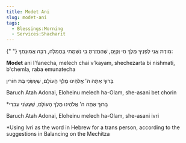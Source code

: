 ```yaml
---
title: Modet Ani
slug: modet-ani
tags:
  - Blessings:Morning
  - Services:Shacharit
---
```


{" "}
<HB> מודֶת אֲנִי לְפָנֶיךָ מֶלֶךְ חַי וְקַיָּם, שֶׁהֶחֱזַרְתָּ בִּי נִשְׁמָתִי בְּחֶמְלָה, רַבָּה אֱמוּנָתֶךָ: </HB>

**Modet** ani l'fanecha, melech chai v'kayam, shechezarta bi nishmati, b'chemla, raba emunatecha

<HB> בָּרוּךְ אַתָּה ה' אֱלֹהֵינוּ מֶלֶךְ הָעוֹלָם, שֶׁעָשַׂנִי בֶּת חוֹרין </HB>

Baruch Atah Adonai, Eloheinu melech ha-Olam, she-asani bet chorin


<HB> *בָּרוּךְ אַתָּה ה' אֱלֹהֵינוּ מֶלֶךְ הָעוֹלָם, שֶׁעָשַׂנִי עִברִי </HB>

Baruch Atah Adonai, Eloheinu melech ha-Olam, she-asani ivri

*Using Ivri as the word in Hebrew for a trans person, according to the suggestions in Balancing on the Mechitza
